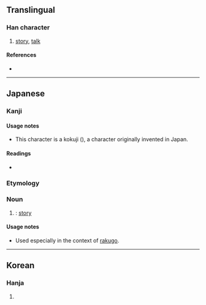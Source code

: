 {{character info/new}}
==Translingual==

===Han character===
{{Han char|rn=30|rad=口|as=13|sn=16|four=|canj=RYDL|ids=⿰口新}}

# [[story]], [[talk]]

====References====
* {{Han ref|kx=0211.121|dkj=04433|dj=0434.080|hdz=10693.101|uh=567A|ud=22138}}

----

==Japanese==

===Kanji===
{{ja-kanji|grade=|rs=口13}}

====Usage notes====
* This character is a kokuji ({{ja-l|国字}}), a character originally invented in Japan.

====Readings====
* {{ja-readings|goon=|kanon=|kun=はなし-|nanori=}}

===Etymology===
{{ja-kanjitab|はなし|yomi=k}}

===Noun===
{{ja-noun|はなし}}

# {{alternative form of|話し|lang=ja}}: [[story]]
#: {{ja-usex|'''噺'''家|'''はなし'''か|professional '''rakugo story'''teller}}

====Usage notes====
* Used especially in the context of [[rakugo]].

----

==Korean==

===Hanja===
{{ko-hanja|hangeul=[[신]]|rv=sin|mr=sin}}

# {{defn|lang=ko|sort=口13}}